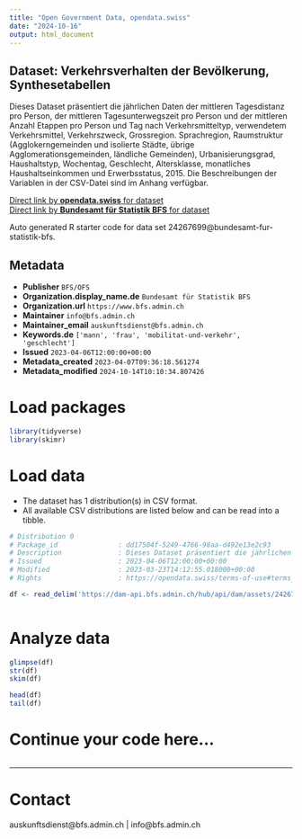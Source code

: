 ```yaml
---
title: "Open Government Data, opendata.swiss"
date: "2024-10-16"
output: html_document
---
```


## Dataset: Verkehrsverhalten der Bevölkerung, Synthesetabellen

Dieses Dataset präsentiert die jährlichen Daten der mittleren Tagesdistanz pro Person, der mittleren Tagesunterwegszeit pro Person und der mittleren Anzahl Etappen pro Person und Tag nach Verkehrsmitteltyp, verwendetem Verkehrsmittel, Verkehrszweck, Grossregion. Sprachregion, Raumstruktur (Agglokerngemeinden und isolierte Städte, übrige Agglomerationsgemeinden, ländliche Gemeinden), Urbanisierungsgrad, Haushaltstyp, Wochentag, Geschlecht, Altersklasse, monatliches Haushaltseinkommen und Erwerbsstatus, 2015. Die Beschreibungen der Variablen in der CSV-Datei sind im Anhang verfügbar.

[Direct link by **opendata.swiss** for dataset](https://opendata.swiss/de/dataset/verkehrsverhalten-der-bevolkerung-synthesetabellen1)<br>
[Direct link by **Bundesamt für Statistik BFS** for dataset](https://www.bfs.admin.ch/asset/de/ts-x-11.04.03-MZ-2021-T01)

Auto generated R starter code for data set 24267699@bundesamt-fur-statistik-bfs.

## Metadata

- **Publisher** `BFS/OFS`
- **Organization.display_name.de** `Bundesamt für Statistik BFS`
- **Organization.url** `https://www.bfs.admin.ch`
- **Maintainer** `info@bfs.admin.ch`
- **Maintainer_email** `auskunftsdienst@bfs.admin.ch`
- **Keywords.de** `['mann', 'frau', 'mobilitat-und-verkehr', 'geschlecht']`
- **Issued** `2023-04-06T12:00:00+00:00`
- **Metadata_created** `2023-04-07T09:36:18.561274`
- **Metadata_modified** `2024-10-14T10:10:34.807426`


# Load packages

```r

library(tidyverse)
library(skimr)

```

# Load data

-   The dataset has 1 distribution(s) in CSV format.
-   All available CSV distributions are listed below and can be read into a tibble.

```r

# Distribution 0
# Package_id               : dd17504f-5249-4766-98aa-d492e13e2c93
# Description              : Dieses Dataset präsentiert die jährlichen Daten der mittleren Tagesdistanz pro Person, der mittleren Tagesunterwegszeit pro Person und der mittleren Anzahl Etappen pro Person und Tag nach Verkehrsmitteltyp, verwendetem Verkehrsmittel, Verkehrszweck, Grossregion. Sprachregion, Raumstruktur (Agglokerngemeinden und isolierte Städte, übrige Agglomerationsgemeinden, ländliche Gemeinden), Urbanisierungsgrad, Haushaltstyp, Wochentag, Geschlecht, Altersklasse, monatliches Haushaltseinkommen und Erwerbsstatus, 2015. Die Beschreibungen der Variablen in der CSV-Datei sind im Anhang verfügbar.
# Issued                   : 2023-04-06T12:00:00+00:00
# Modified                 : 2023-03-23T14:12:55.018000+00:00
# Rights                   : https://opendata.swiss/terms-of-use#terms_by_ask

df <- read_delim('https://dam-api.bfs.admin.ch/hub/api/dam/assets/24267703/master')



```

# Analyze data

```r

glimpse(df)
str(df)
skim(df)

head(df)
tail(df)

```

# Continue your code here...

```r

```

------------------------------------------------------------------------

# Contact

auskunftsdienst@bfs.admin.ch | info@bfs.admin.ch
